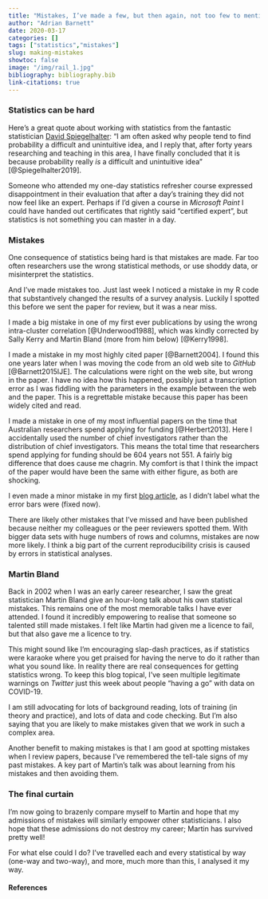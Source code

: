 ```yaml
---
title: "Mistakes, I’ve made a few, but then again, not too few to mention"
author: "Adrian Barnett"
date: 2020-03-17
categories: []
tags: ["statistics","mistakes"]
slug: making-mistakes
showtoc: false
image: "/img/rail_1.jpg"
bibliography: bibliography.bib
link-citations: true
---
```


### Statistics can be hard

Here’s a great quote about working with statistics from the fantastic statistician [David Spiegelhalter](http://www.statslab.cam.ac.uk/~david/): “I am often asked why people tend to find probability a difficult and unintuitive idea, and I reply that, after forty years researching and teaching in this area, I have finally concluded that it is because probability really _is_ a difficult and unintuitive idea” [@Spiegelhalter2019]. 

Someone who attended my one-day statistics refresher course expressed disappointment in their evaluation that after a day’s training they did not now feel like an expert. Perhaps if I’d given a course in _Microsoft Paint_ I could have handed out certificates that rightly said “certified expert”, but statistics is not something you can master in a day. 

### Mistakes

One consequence of statistics being hard is that mistakes are made. Far too often researchers use the wrong statistical methods, or use shoddy data, or misinterpret the statistics. 


And I’ve made mistakes too. Just last week I noticed a mistake in my R code that substantively changed the results of a survey analysis. Luckily I spotted this before we sent the paper for review, but it was a near miss.

I made a big mistake in one of my first ever publications by using the wrong intra-cluster correlation [@Underwood1988], which was kindly corrected by Sally Kerry and Martin Bland (more from him below) [@Kerry1998].

I made a mistake in my most highly cited paper [@Barnett2004]. I found this one years later when I was moving the code from an old web site to _GitHub_ [@Barnett2015IJE]. The calculations were right on the web site, but wrong in the paper. I have no idea how this happened, possibly just a transcription error as I was fiddling with the parameters in the example between the web and the paper. This is a regrettable mistake because this paper has been widely cited and read.

I made a mistake in one of my most influential papers on the time that Australian researchers spend applying for funding [@Herbert2013]. Here I accidentally used the number of chief investigators rather than the distribution of chief investigators. This means the total time that researchers spend applying for funding should be 604 years not 551. A fairly big difference that does cause me chagrin. My comfort is that I think the impact of the paper would have been the same with either figure, as both are shocking.

I even made a minor mistake in my first [blog article](https://medianwatch.netlify.com/post/funding-gender-disparity), as I didn’t label what the error bars were (fixed now).

There are likely other mistakes that I’ve missed and have been published because neither my colleagues or the peer reviewers spotted them. With bigger data sets with huge numbers of rows and columns, mistakes are now more likely. I think a big part of the current reproducibility crisis is caused by errors in statistical analyses.

### Martin Bland

Back in 2002 when I was an early career researcher, I saw the great statistician Martin Bland give an hour-long talk about his own statistical mistakes. This remains one of the most memorable talks I have ever attended. I found it incredibly empowering to realise that someone so talented still made mistakes. I felt like Martin had given me a licence to fail, but that also gave me a licence to try.

This might sound like I’m encouraging slap-dash practices, as if statistics were karaoke where you get praised for having the nerve to do it rather than what you sound like. In reality there are real consequences for getting statistics wrong. To keep this blog topical, I've seen multiple legitimate warnings on _Twitter_ just this week about people "having a go" with data on COVID-19.

I am still advocating for lots of background reading, lots of training (in theory and practice), and lots of data and code checking. But I'm also saying that you are likely to make mistakes given that we work in such a complex area.

Another benefit to making mistakes is that I am good at spotting mistakes when I review papers, because I've remembered the tell-tale signs of my past mistakes.
A key part of Martin’s talk was about learning from his mistakes and then avoiding them. 

### The final curtain

I’m now going to brazenly compare myself to Martin and hope that my admissions of mistakes will similarly empower other statisticians. I also hope that these admissions do not destroy my career; Martin has survived pretty well! 

For what else could I do? I’ve travelled each and every statistical by way (one-way and two-way), and more, much more than this, I analysed it my way.

#### References
